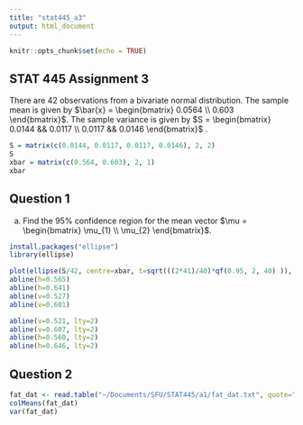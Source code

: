 ```yaml
---
title: "stat445_a3"
output: html_document
---
```


```r
knitr::opts_chunk$set(echo = TRUE)
```

## STAT 445 Assignment 3


There are 42 observations from a bivariate normal distribution. The sample mean is given by $\bar{x} = \begin{bmatrix} 0.0564 \\ 0.603 \end{bmatrix}$. The sample variance is given by  $S = \begin{bmatrix} 0.0144 && 0.0117 \\ 0.0117 && 0.0146 \end{bmatrix}$ .
```r
S = matrix(c(0.0144, 0.0117, 0.0117, 0.0146), 2, 2)
S
xbar = matrix(c(0.564, 0.603), 2, 1)
xbar
```

## Question 1

a) Find the 95% confidence region for the mean vector $\mu = \begin{bmatrix} \mu_{1} \\ \mu_{2} \end{bmatrix}$.

```r
install.packages("ellipse")
library(ellipse)
```


```r
plot(ellipse(S/42, centre=xbar, t=sqrt(((2*41)/40)*qf(0.95, 2, 40) )), type="l", xlim=c(0.51, 0.630), ylim=c(0.5, 0.70))
abline(h=0.565)
abline(h=0.641)
abline(v=0.527)
abline(v=0.601)

abline(v=0.521, lty=2)
abline(v=0.607, lty=2)
abline(h=0.560, lty=2)
abline(h=0.646, lty=2)


```

## Question 2

```r
fat_dat <- read.table("~/Documents/SFU/STAT445/a1/fat_dat.txt", quote="\"", comment.char="")
colMeans(fat_dat)
var(fat_dat)
```


